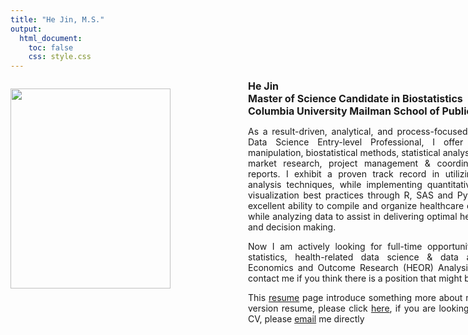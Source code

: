 ```yaml
---
title: "He Jin, M.S."
output:
  html_document:
    toc: false
    css: style.css
---
```

<body background="./back.jpg">
<div style="width:900px;">
<div style= "float:left; position : relative; top: 0px; width : 400px; height : 500px;">

<img src="./IMG_7539.jpg" width="80%" class="left">
</div>

<div style= "position: relative; top: 0px; width : auto; height : 500px; right: 20px; text-align: justify; text-justify: inter-word;">

<font size= 3px>
**He Jin**  
**Master of Science Candidate in Biostatistics**  
**Columbia University Mailman School of Public Health**
</font>

As a result-driven, analytical, and process-focused Statistical Analysis & Data Science Entry-level Professional, I offer experience in data manipulation, biostatistical methods, statistical analysis & machine learning, market research, project management & coordination, and delivering reports. I exhibit a proven track record in utilizing cutting-edge data analysis techniques, while implementing quantitative research and data visualization best practices through R, SAS and Python. I also exemplify excellent ability to compile and organize healthcare database through SQL while analyzing data to assist in delivering optimal healthcare management and decision making.  

Now I am actively looking for full-time opportunities in biostatistics & statistics, health-related data science & data analysis, and Health Economics and Outcome Research (HEOR) Analysis. Please feel free to contact me if you think there is a position that might be a good fit for me.

This [resume](about.html) page introduce something more about me, if you prefer a pdf version resume, please click [here](resume.pdf), if you are looking for my most updated CV,  please [email](mailto:<hj2479@columbia.edu>) me directly
</font>
</div>
</div>




